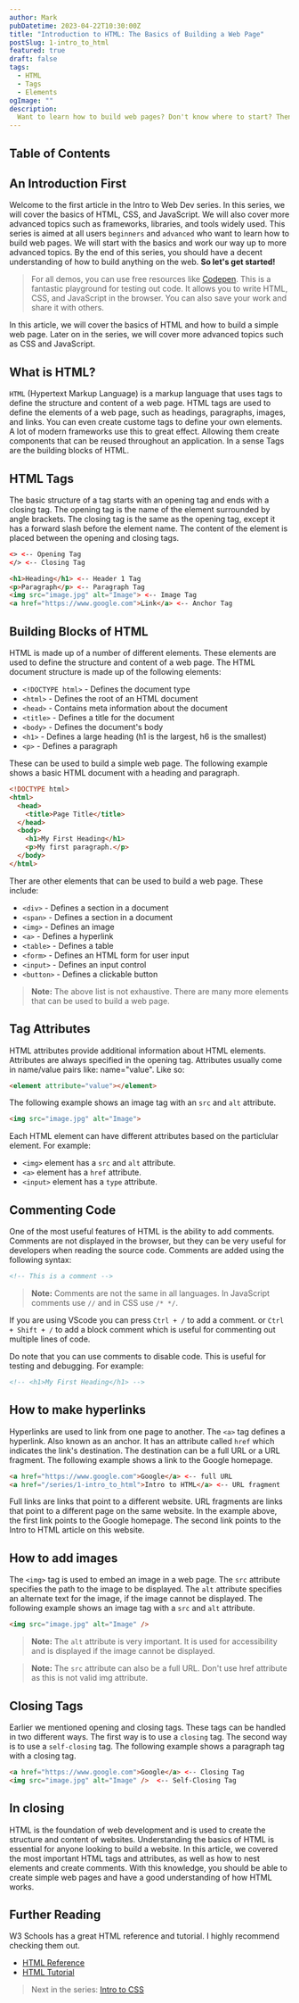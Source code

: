```yaml
---
author: Mark
pubDatetime: 2023-04-22T10:30:00Z
title: "Introduction to HTML: The Basics of Building a Web Page"
postSlug: 1-intro_to_html
featured: true
draft: false
tags:
  - HTML
  - Tags
  - Elements
ogImage: ""
description:
  Want to learn how to build web pages? Don't know where to start? Then this is for you.
---
```



## Table of Contents

## An Introduction First
Welcome to the first article in the Intro to Web Dev series. In this series, we will cover the basics of HTML, CSS, and JavaScript. We will also cover more advanced topics such as frameworks, libraries, and tools widely used. This series is aimed at all users `beginners` and `advanced` who want to learn how to build web pages. We will start with the basics and work our way up to more advanced topics. By the end of this series, you should have a decent understanding of how to build anything on the web. **So let's get started!**

> For all demos, you can use free resources like [Codepen](https://codepen.io/). This is a fantastic playground for testing out code. It allows you to write HTML, CSS, and JavaScript in the browser. You can also save your work and share it with others.

In this article, we will cover the basics of HTML and how to build a simple web page. Later on in the series, we will cover more advanced topics such as CSS and JavaScript.

## What is HTML?

`HTML` (Hypertext Markup Language) is a markup language that uses tags to define the structure and content of a web page. HTML tags are used to define the elements of a web page, such as headings, paragraphs, images, and links. You can even create custome tags to define your own elements. A lot of modern frameworks use this to great effect. Allowing them create components that can be reused throughout an application. In a sense Tags are the building blocks of HTML.

## HTML Tags

The basic structure of a tag starts with an opening tag and ends with a closing tag. The opening tag is the name of the element surrounded by angle brackets. The closing tag is the same as the opening tag, except it has a forward slash before the element name. The content of the element is placed between the opening and closing tags.

```html
<> <-- Opening Tag
</> <-- Closing Tag
```

```html
<h1>Heading</h1> <-- Header 1 Tag
<p>Paragraph</p> <-- Paragraph Tag
<img src="image.jpg" alt="Image"> <-- Image Tag
<a href="https://www.google.com">Link</a> <-- Anchor Tag
```

## Building Blocks of HTML

HTML is made up of a number of different elements. These elements are used to define the structure and content of a web page. The HTML document structure is made up of the following elements:

-   `<!DOCTYPE html>` - Defines the document type
-   `<html>` - Defines the root of an HTML document
-   `<head>` - Contains meta information about the document
-   `<title>` - Defines a title for the document
-   `<body>` - Defines the document's body
-   `<h1>` - Defines a large heading (h1 is the largest, h6 is the smallest)
-   `<p>` - Defines a paragraph

These can be used to build a simple web page. The following example shows a basic HTML document with a heading and paragraph.

```html
<!DOCTYPE html>
<html>
  <head>
    <title>Page Title</title>
  </head>
  <body>
    <h1>My First Heading</h1>
    <p>My first paragraph.</p>
  </body>
</html>
```
Ther are other elements that can be used to build a web page. These include:

-   `<div>` - Defines a section in a document
-   `<span>` - Defines a section in a document
-   `<img>` - Defines an image
-   `<a>` - Defines a hyperlink
-   `<table>` - Defines a table
-   `<form>` - Defines an HTML form for user input
-   `<input>` - Defines an input control
-   `<button>` - Defines a clickable button

> **Note:** The above list is not exhaustive. There are many more elements that can be used to build a web page.


## Tag Attributes

HTML attributes provide additional information about HTML elements. Attributes are always specified in the opening tag. Attributes usually come in name/value pairs like: name="value". Like so:

```html
<element attribute="value"></element>
```

The following example shows an image tag with an `src` and `alt` attribute.

```html
<img src="image.jpg" alt="Image">
```
Each HTML element can have different attributes based on the particlular element. For example: 
- `<img>` element has a `src` and `alt` attribute. 
- `<a>` element has a `href` attribute.
- `<input>` element has a `type` attribute.

## Commenting Code

One of the most useful features of HTML is the ability to add comments. Comments are not displayed in the browser, but they can be very useful for developers when reading the source code. Comments are added using the following syntax:

```html
<!-- This is a comment -->
```
> **Note:** Comments are not the same in all languages. In JavaScript comments use `//` and in CSS use `/* */`.

If you are using VScode you can press `Ctrl + /` to add a comment. or `Ctrl + Shift + /` to add a block comment which is useful for commenting out multiple lines of code.

Do note that you can use comments to disable code. This is useful for testing and debugging. For example:

```html
<!-- <h1>My First Heading</h1> -->
```

## How to make hyperlinks

Hyperlinks are used to link from one page to another. The `<a>` tag defines a hyperlink. Also known as an anchor. It has an attribute called `href` which indicates the link's destination. The destination can be a full URL or a URL fragment. The following example shows a link to the Google homepage.

```html
<a href="https://www.google.com">Google</a> <-- full URL
<a href="/series/1-intro_to_html">Intro to HTML</a> <-- URL fragment
```

Full links are links that point to a different website. URL fragments are links that point to a different page on the same website. In the example above, the first link points to the Google homepage. The second link points to the Intro to HTML article on this website.

## How to add images

The `<img>` tag is used to embed an image in a web page. The `src` attribute specifies the path to the image to be displayed. The `alt` attribute specifies an alternate text for the image, if the image cannot be displayed. The following example shows an image tag with a `src` and `alt` attribute.

```html
<img src="image.jpg" alt="Image" />
```

> **Note:** The `alt` attribute is very important. It is used for accessibility and is displayed if the image cannot be displayed.

> **Note:** The `src` attribute can also be a full URL. Don't use href attribute as this is not valid img attribute.

## Closing Tags

Earlier we mentioned opening and closing tags. These tags can be handled in two different ways. The first way is to use a `closing` tag. The second way is to use a `self-closing` tag. The following example shows a paragraph tag with a closing tag.

```html
<a href="https://www.google.com">Google</a> <-- Closing Tag
<img src="image.jpg" alt="Image" />  <-- Self-Closing Tag
```

## In closing

HTML is the foundation of web development and is used to create the structure and content of websites. Understanding the basics of HTML is essential for anyone looking to build a website. In this article, we covered the most important HTML tags and attributes, as well as how to nest elements and create comments. With this knowledge, you should be able to create simple web pages and have a good understanding of how HTML works. 

## Further Reading

W3 Schools has a great HTML reference and tutorial. I highly recommend checking them out.
- [HTML Reference](https://www.w3schools.com/tags/default.asp)
- [HTML Tutorial](https://www.w3schools.com/html/default.asp)

> Next in the series: [Intro to CSS](/posts/2-intro_to_css)
